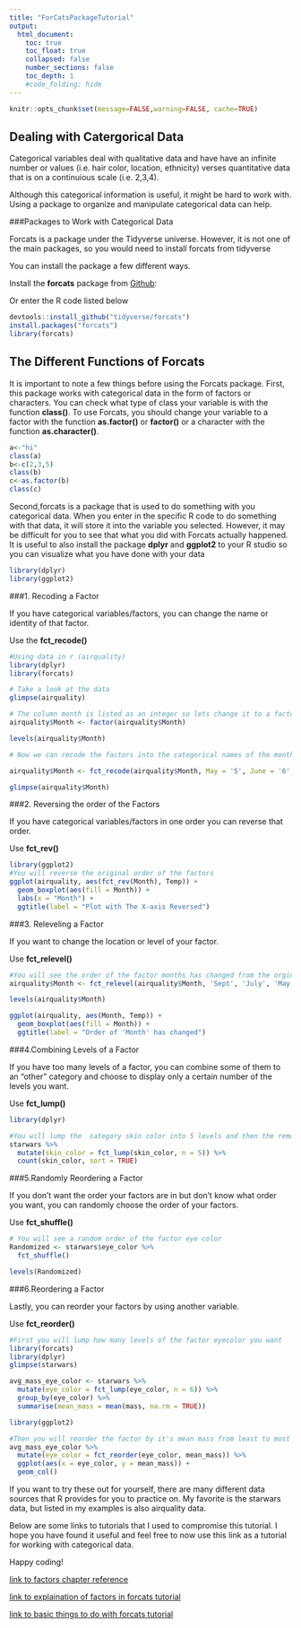 ```yaml
---
title: "ForCatsPackageTutorial"
output:
  html_document:
    toc: true
    toc_float: true
    collapsed: false
    number_sections: false
    toc_depth: 1
    #code_folding: hide
---
```


```r
knitr::opts_chunk$set(message=FALSE,warning=FALSE, cache=TRUE)
```


## Dealing with Catergorical Data

Categorical variables deal with qualitative data and have have an infinite number or values (i.e. hair color, location, ethnicity) verses quantitative data that is on a continuious scale (i.e. 2,3,4). 


Although this categorical information is useful, it might be hard to work with. Using a package to organize and manipulate categorical data can help.

###Packages to Work with Categorical Data

Forcats is a package under the Tidyverse universe. However, it is not one of the main packages, so you would need to install forcats from tidyverse

You can install the package a few different ways. 

Install the **forcats** package from [Github](https://github.com/tidyverse/forcats):

Or enter the R code listed below 

```r
devtools::install_github("tidyverse/forcats")
install.packages("forcats")
library(forcats)
```

## The Different Functions of Forcats

It is important to note a few things before using the Forcats package. First, this package works with categorical data in the form of factors or characters. You can check what type of class your variable is with the function **class()**. To use Forcats, you should change your variable to a factor with the function **as.factor()** or **factor()** or a character with the function **as.character()**.

```r
a<-"hi"
class(a)
b<-c(2,3,5)
class(b)
c<-as.factor(b)
class(c)

```



Second,forcats is a package that is used to do something with you categorical data. When you enter in the specific R code to do something with that data, it will store it into the variable you selected. However, it may be difficult for you to see that what you did with Forcats actually happened. It is useful to also install the package **dplyr** and **ggplot2** to your R studio so you can visualize what you have done with your data
```r

library(dplyr)
library(ggplot2)
```



###1. Recoding a Factor

If you have categorical variables/factors, you can change the name or identity of that factor.

Use the **fct_recode()**
```r
#Using data in r (airquality)
library(dplyr)
library(forcats)

# Take a look at the data
glimpse(airquality)

# The column month is listed as an integer so lets change it to a factor
airquality$Month <- factor(airquality$Month)

levels(airquality$Month)

# Now we can recode the factors into the categorical names of the months

airquality$Month <- fct_recode(airquality$Month, May = '5', June = '6', July = '7', Aug = '8', Sept = '9')

glimpse(airquality$Month)
```


###2. Reversing the order of the Factors

If you have categorical variables/factors in one order you can reverse that order.

Use **fct_rev()**
```r
library(ggplot2)
#You will reverse the original order of the factors
ggplot(airquality, aes(fct_rev(Month), Temp)) +
  geom_boxplot(aes(fill = Month)) +
  labs(x = "Month") +
  ggtitle(label = "Plot with The X-axis Reversed")
```


###3. Releveling a Factor

If you want to change the location or level of your factor.

Use **fct_relevel()**
```r
#You will see the order of the factor months has changed from the orginal order
airquality$Month <- fct_relevel(airquality$Month, 'Sept', 'July', 'May', 'Aug', 'June')

levels(airquality$Month)

ggplot(airquality, aes(Month, Temp)) +
  geom_boxplot(aes(fill = Month)) +
  ggtitle(label = "Order of 'Month' has changed")
```



###4.Combining Levels of a Factor

If you have too many levels of a factor, you can combine some of them to an "other" category and choose to display only a certain number of the levels you want.

Use **fct_lump()**

```r
library(dplyr)

#You will lump the  category skin color into 5 levels and then the remaining will be in "other"
starwars %>%
  mutate(skin_color = fct_lump(skin_color, n = 5)) %>%
  count(skin_color, sort = TRUE)
```

###5.Randomly Reordering a Factor

If you don't want the order your factors are in but don't know what order you want, you can randomly choose the order of your factors.


Use **fct_shuffle()**

```r
# You will see a random order of the factor eye color
Randomized <- starwars$eye_color %>%
  fct_shuffle()

levels(Randomized)
```

###6.Reordering a Factor

Lastly, you can reorder your factors by using another variable.

Use **fct_reorder()**
```r

#First you will lump how many levels of the factor eyecolor you want
library(forcats)
library(dplyr)
glimpse(starwars)

avg_mass_eye_color <- starwars %>%
  mutate(eye_color = fct_lump(eye_color, n = 6)) %>%
  group_by(eye_color) %>%
  summarise(mean_mass = mean(mass, na.rm = TRUE))

```
```r
library(ggplot2)

#Then you will reorder the factor by it's mean mass from least to most
avg_mass_eye_color %>%
  mutate(eye_color = fct_reorder(eye_color, mean_mass)) %>%
  ggplot(aes(x = eye_color, y = mean_mass)) + 
  geom_col()
```


If you want to try these out for yourself, there are many different data sources that R provides for you to practice on. My favorite is the starwars data, but listed in my examples is also airquality data.

Below are some links to tutorials that I used to compromise this tutorial. I hope you have found it useful and feel free to now use this link as a tutorial for working with categorical data.

Happy coding!


[link to factors chapter reference](https://r4ds.had.co.nz/factors.html)

[link to explaination of factors in forcats tutorial](https://rpubs.com/tictacjoe/forcats_tutorial)

[link to basic things to do with forcats tutorial](https://forcats.tidyverse.org/articles/forcats.html)
